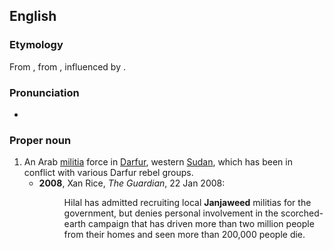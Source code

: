 {{also|janjaweed}}
==English==
{{wikipedia}}

===Etymology===
From {{etyl|ar|en}} {{m|ar|جَنْجَوِيد}}, from {{etyl|fa|en}} {{m|fa|جنگوی|tr=jangavi||warrior}}, influenced by {{m|ar|جَوَاد||horse}}.

===Pronunciation===
* {{a|UK}} {{IPA|en|/dʒandʒəˈwiːd/}}

===Proper noun===
{{en-proper noun}}

# An Arab [[militia]] force in [[Darfur]], western [[Sudan]], which has been in conflict with various Darfur rebel groups.
#* '''2008''', Xan Rice, ''The Guardian'', 22 Jan 2008:
#*: Hilal has admitted recruiting local '''Janjaweed''' militias for the government, but denies personal involvement in the scorched-earth campaign that has driven more than two million people from their homes and seen more than 200,000 people die.